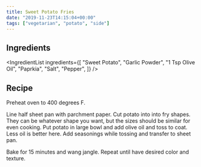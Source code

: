 ```yaml
---
title: Sweet Potato Fries
date: "2019-11-23T14:15:04+00:00"
tags: ["vegetarian", "potato", "side"]
---
```



## Ingredients

<IngredientList
  ingredients={[
    "Sweet Potato",
    "Garlic Powder",
    "1 Tsp Olive Oil",
    "Paprkia",
    "Salt",
    "Pepper",
  ]}
/>

## Recipe

Preheat oven to 400 degrees F.

Line half sheet pan with parchment paper. Cut potato into into fry shapes.
They can be whatever shape you want, but the sizes should be similar for even cooking.
Put potato in large bowl and add olive oil and toss to coat. Less oil is better here.
Add seasonings while tossing and transfer to sheet pan.

Bake for 15 minutes and wang jangle. Repeat until have desired color and texture.
